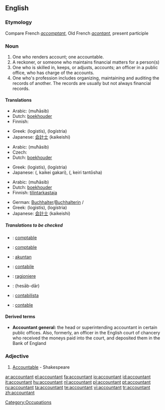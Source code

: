 ==English==

===Etymology===
Compare French ''[[accomptant]]'', Old French ''[[acontant]]'', present participle

===Noun===
{{wikipedia}}
{{en-noun}}

# One who renders account; one accountable.
# A reckoner, or someone who maintains financial matters for a person(s)
# One who is skilled in, keeps, or adjusts, accounts; an officer in a public office, who has charge of the accounts.
# One who's profession includes organizing, maintaining and auditing the records of another.  The records are usually but not always financial records.

====Translations====
{{trans-top|One who renders account; one accountable}}
{{trans-mid}}
{{trans-bottom}}

{{trans-top|A reckoner, or someone who maintains financial matters for a person(s)}}
* Arabic: {{ARchar|[[محاسب]]}} (muħāsib) {{m}}
* Dutch: [[boekhouder]] {{m}}
* Finnish: {{t-|fi|kirjanpitäjä}}
{{trans-mid}}
* Greek: {{t|el|λογιστής|m|s|sc=Grek}} (logistís), {{t|el|λογίστρια|f|s|sc=Grek}} (logístria)
* Japanese: [[会計士]] (kaikeishi)
{{trans-bottom}}

{{trans-top|One who is skilled in, keeps, or adjusts, accounts}}
* Arabic: {{ARchar|[[محاسب]]}} (muħāsib) {{m}}
* Czech: {{t-|cs|účetní|m}}
* Dutch: [[boekhouder]] {{m}}
{{trans-mid}}
* Greek: {{t|el|λογιστής|m|s|sc=Grek}} (logistís), {{t|el|λογίστρια|f|s|sc=Grek}} (logístria)
* Japanese: {{JAchar|[[会計係]]}} ({{JAchar|かいけいがかり}}, kaikei gakari), {{JAchar|[[経理担当者]]}} ({{JAchar|[[けいりたんとうしゃ]]}}, keiri tantōsha)
{{trans-bottom}}

{{trans-top|One who's profession includes organizing, maintaining and auditing the records of another}}
* Arabic: {{ARchar|[[محاسب]]}} (muħāsib) {{m}}
* Dutch: [[boekhouder]] {{m}}
* Finnish: [[tilintarkastaja]]
{{trans-mid}}
* German: [[Buchhalter]]/[[Buchhalterin]] {{m}}/{{f}}
* Greek: {{t|el|λογιστής|m|s|sc=Grek}} (logistís), {{t|el|λογίστρια|f|s|sc=Grek}} (logístria)
* Japanese: [[会計士]] (kaikeishi)
{{trans-bottom}}

=====Translations to be checked=====
{{checktrans}}
{{top}}
*{{ttbc|Catalan}}: [[comptable]]
*{{ttbc|French}}: [[comptable]]
*{{ttbc|Indonesian}}: [[akuntan]]
{{mid}}
*{{ttbc|Interlingua}}: [[contabile]]
*{{ttbc|Italian}}: [[ragioniere]]
*{{ttbc|Persian}}: {{FAchar|[[حسابدار]]}} (hesāb-dār)
*{{ttbc|Portuguese}}: [[contabilista]]
*{{ttbc|Spanish}}: [[contable]]
{{bottom}}

====Derived terms====
*'''Accountant general:''' the head or superintending accountant in certain public offices. Also, formerly, an officer in the English court of chancery who received the moneys paid into the court, and deposited them in the Bank of England

===Adjective===
{{en-adj}}

# {{obsolete}} [[Accountable]] - Shakespeare

[[Category:Occupations]]

[[ar:accountant]]
[[el:accountant]]
[[fa:accountant]]
[[io:accountant]]
[[id:accountant]]
[[it:accountant]]
[[hu:accountant]]
[[nl:accountant]]
[[pl:accountant]]
[[pt:accountant]]
[[ru:accountant]]
[[ta:accountant]]
[[te:accountant]]
[[vi:accountant]]
[[tr:accountant]]
[[zh:accountant]]